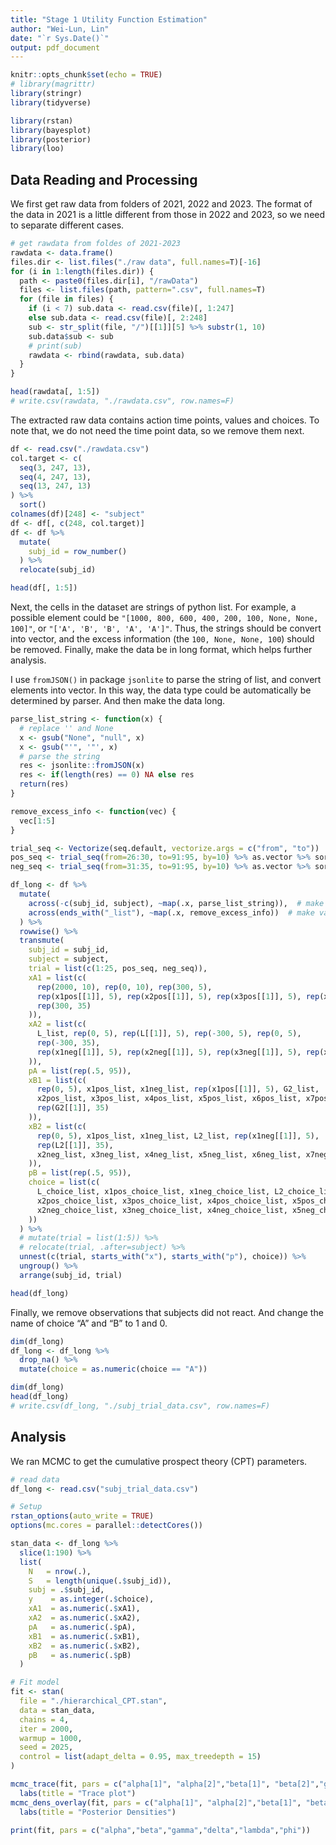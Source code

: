 ```yaml
---
title: "Stage 1 Utility Function Estimation"
author: "Wei-Lun, Lin"
date: "`r Sys.Date()`"
output: pdf_document
---
```


```r
knitr::opts_chunk$set(echo = TRUE)
# library(magrittr)
library(stringr)
library(tidyverse)

library(rstan)
library(bayesplot)
library(posterior)
library(loo)
```


## Data Reading and Processing

We first get raw data from folders of 2021, 2022 and 2023.
The format of the data in 2021 is a little different from those in 2022 and 2023, 
so we need to separate different cases.

```r
# get rawdata from foldes of 2021-2023
rawdata <- data.frame()
files.dir <- list.files("./raw data", full.names=T)[-16]
for (i in 1:length(files.dir)) {
  path <- paste0(files.dir[i], "/rawData")
  files <- list.files(path, pattern=".csv", full.names=T)
  for (file in files) {
    if (i < 7) sub.data <- read.csv(file)[, 1:247]
    else sub.data <- read.csv(file)[, 2:248]
    sub <- str_split(file, "/")[[1]][5] %>% substr(1, 10)
    sub.data$sub <- sub
    # print(sub)
    rawdata <- rbind(rawdata, sub.data)
  }
}

head(rawdata[, 1:5])
# write.csv(rawdata, "./rawdata.csv", row.names=F)
```

The extracted raw data contains action time points, values and choices.
To note that, we do not need the time point data, so we remove them next.

```r
df <- read.csv("./rawdata.csv")
col.target <- c(
  seq(3, 247, 13), 
  seq(4, 247, 13),
  seq(13, 247, 13)
) %>% 
  sort()
colnames(df)[248] <- "subject"
df <- df[, c(248, col.target)]
df <- df %>% 
  mutate(
    subj_id = row_number()
  ) %>% 
  relocate(subj_id)

head(df[, 1:5])
```

Next, the cells in the dataset are strings of python list.
For example, a possible element could be `"[1000, 800, 600, 400, 200, 100, None, None, 100]"`,
or `"['A', 'B', 'B', 'A', 'A']"`.
Thus, the strings should be convert into vector, and the excess information (the `100, None, None, 100`) should be removed.
Finally, make the data be in long format, which helps further analysis.

I use `fromJSON()` in package `jsonlite` to parse the string of list, and convert elements into vector.
In this way, the data type could be automatically be determined by parser.
And then make the data long.

```r
parse_list_string <- function(x) {
  # replace '' and None
  x <- gsub("None", "null", x)
  x <- gsub("'", '"', x)
  # parse the string
  res <- jsonlite::fromJSON(x)
  res <- if(length(res) == 0) NA else res
  return(res)
}

remove_excess_info <- function(vec) {
  vec[1:5]
}

trial_seq <- Vectorize(seq.default, vectorize.args = c("from", "to"))
pos_seq <- trial_seq(from=26:30, to=91:95, by=10) %>% as.vector %>% sort
neg_seq <- trial_seq(from=31:35, to=91:95, by=10) %>% as.vector %>% sort

df_long <- df %>%
  mutate(
    across(-c(subj_id, subject), ~map(.x, parse_list_string)),  # make python list into R vector
    across(ends_with("_list"), ~map(.x, remove_excess_info))  # make value list length be 5
  ) %>% 
  rowwise() %>% 
  transmute(
    subj_id = subj_id,
    subject = subject,
    trial = list(c(1:25, pos_seq, neg_seq)),
    xA1 = list(c(
      rep(2000, 10), rep(0, 10), rep(300, 5), 
      rep(x1pos[[1]], 5), rep(x2pos[[1]], 5), rep(x3pos[[1]], 5), rep(x4pos[[1]], 5), rep(x5pos[[1]], 5), rep(x6pos[[1]], 5), rep(x7pos[[1]], 5),
      rep(300, 35)
    )),
    xA2 = list(c(
      L_list, rep(0, 5), rep(L[[1]], 5), rep(-300, 5), rep(0, 5), 
      rep(-300, 35),
      rep(x1neg[[1]], 5), rep(x2neg[[1]], 5), rep(x3neg[[1]], 5), rep(x4neg[[1]], 5), rep(x5neg[[1]], 5), rep(x6neg[[1]], 5), rep(x7neg[[1]], 5)
    )),
    pA = list(rep(.5, 95)),
    xB1 = list(c(
      rep(0, 5), x1pos_list, x1neg_list, rep(x1pos[[1]], 5), G2_list, 
      x2pos_list, x3pos_list, x4pos_list, x5pos_list, x6pos_list, x7pos_list, x8pos_list,
      rep(G2[[1]], 35)
    )),
    xB2 = list(c(
      rep(0, 5), x1pos_list, x1neg_list, L2_list, rep(x1neg[[1]], 5), 
      rep(L2[[1]], 35),
      x2neg_list, x3neg_list, x4neg_list, x5neg_list, x6neg_list, x7neg_list, x8neg_list
    )),
    pB = list(rep(.5, 95)),
    choice = list(c(
      L_choice_list, x1pos_choice_list, x1neg_choice_list, L2_choice_list, G2_choice_list,
      x2pos_choice_list, x3pos_choice_list, x4pos_choice_list, x5pos_choice_list, x6pos_choice_list, x7pos_choice_list, x8pos_choice_list,
      x2neg_choice_list, x3neg_choice_list, x4neg_choice_list, x5neg_choice_list, x6neg_choice_list, x7neg_choice_list, x8neg_choice_list
    ))
  ) %>% 
  # mutate(trial = list(1:5)) %>% 
  # relocate(trial, .after=subject) %>% 
  unnest(c(trial, starts_with("x"), starts_with("p"), choice)) %>% 
  ungroup() %>% 
  arrange(subj_id, trial)

head(df_long)
```

Finally, we remove observations that subjects did not react.
And change the name of choice "A" and "B" to 1 and 0.

```r
dim(df_long)
df_long <- df_long %>% 
  drop_na() %>% 
  mutate(choice = as.numeric(choice == "A"))

dim(df_long)
head(df_long)
# write.csv(df_long, "./subj_trial_data.csv", row.names=F)
```


## Analysis

We ran MCMC to get the cumulative prospect theory (CPT) parameters.

```r
# read data
df_long <- read.csv("subj_trial_data.csv")

# Setup
rstan_options(auto_write = TRUE)
options(mc.cores = parallel::detectCores())

stan_data <- df_long %>% 
  slice(1:190) %>% 
  list(
    N   = nrow(.),
    S   = length(unique(.$subj_id)),
    subj = .$subj_id,
    y    = as.integer(.$choice),
    xA1  = as.numeric(.$xA1),
    xA2  = as.numeric(.$xA2),
    pA   = as.numeric(.$pA),
    xB1  = as.numeric(.$xB1),
    xB2  = as.numeric(.$xB2),
    pB   = as.numeric(.$pB)
  )

# Fit model
fit <- stan(
  file = "./hierarchical_CPT.stan",
  data = stan_data,
  chains = 4,
  iter = 2000,
  warmup = 1000,
  seed = 2025,
  control = list(adapt_delta = 0.95, max_treedepth = 15)
)
```


```r
mcmc_trace(fit, pars = c("alpha[1]", "alpha[2]","beta[1]", "beta[2]","gamma[1]","delta[1]","lambda[1]","phi[1]")) +
  labs(title = "Trace plot")
mcmc_dens_overlay(fit, pars = c("alpha[1]", "alpha[2]","beta[1]", "beta[2]","gamma[1]","delta[1]","lambda[1]","phi[1]")) +
  labs(title = "Posterior Densities")
```



```r
print(fit, pars = c("alpha","beta","gamma","delta","lambda","phi"))
```






